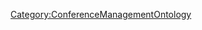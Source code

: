 {{{info|add title=New Participant|edit title=Edit Participant|page name=C<unique number;random;10>}}}
{{FormHeader|Participant}}
{{StandardFormSections}}
{{FormFooter|Untyped}}
<noinclude>[[Category:ConferenceManagementOntology]]</noinclude>
